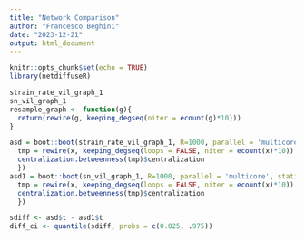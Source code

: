 ```yaml
---
title: "Network Comparison"
author: "Francesco Beghini"
date: "2023-12-21"
output: html_document
---
```


```r
knitr::opts_chunk$set(echo = TRUE)
library(netdiffuseR)
```

```r
strain_rate_vil_graph_1
sn_vil_graph_1
resample_graph <- function(g){
  return(rewire(g, keeping_degseq(niter = ecount(g)*10)))
}

asd = boot::boot(strain_rate_vil_graph_1, R=1000, parallel = 'multicore', statistic = function(x, ...){ 
  tmp = rewire(x, keeping_degseq(loops = FALSE, niter = ecount(x)*10)) 
  centralization.betweenness(tmp)$centralization
  })
asd1 = boot::boot(sn_vil_graph_1, R=1000, parallel = 'multicore', statistic = function(x, ...){ 
  tmp = rewire(x, keeping_degseq(loops = FALSE, niter = ecount(x)*10)) 
  centralization.betweenness(tmp)$centralization
  })

sdiff <- asd$t - asd1$t
diff_ci <- quantile(sdiff, probs = c(0.025, .975))
```

